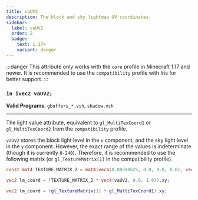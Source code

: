 ```yaml
---
title: vaUV2
description: The block and sky lightmap UV coordinates.
sidebar:
  label: vaUV2
  order: 2
  badge:
    text: 1.17+
    variant: danger
---
```


:::danger
This attribute only works with the `core` profile in Minecraft 1.17 and newer. It is recommended to use the `compatibility` profile with Iris for better support.
:::

### `in ivec2 vaUV2;`

**Valid Programs**: `gbuffers_*.vsh`, `shadow.vsh`

---

The light value attribute, equivalent to `gl_MultiTexCoord1` or `gl_MultiTexCoord2` from the `compatibility` profile.

`vaUV2` stores the block light level in the `x` component, and the sky light level in the `y` component. However, the exact range of the values is indeterminate (though it is currently `0-240`). Therefore, it is recommended to use the following matrix (or `gl_TextureMatrix[1]` in the compatibility profile).
```glsl
const mat4 TEXTURE_MATRIX_2 = mat4(vec4(0.00390625, 0.0, 0.0, 0.0), vec4(0.0, 0.00390625, 0.0, 0.0), vec4(0.0, 0.0, 0.00390625, 0.0), vec4(0.03125, 0.03125, 0.03125, 1.0));

vec2 lm_coord = (TEXTURE_MATRIX_2 * vec4(vaUV2, 0.0, 1.0)).xy;
```
```glsl
vec2 lm_coord = (gl_TextureMatrix[1] * gl_MultiTexCoord1).xy;
```